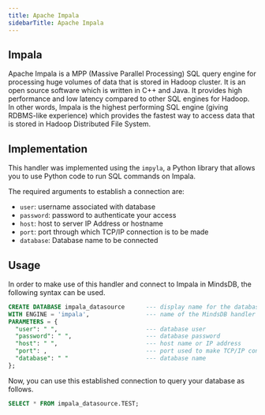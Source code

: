 ```yaml
---
title: Apache Impala
sidebarTitle: Apache Impala
---
```


## Impala

Apache Impala is a MPP (Massive Parallel Processing) SQL query engine for processing huge volumes of data that is stored in Hadoop cluster. It is an open source software which is written in C++ and Java. It provides high performance and low latency compared to other SQL engines for Hadoop. In other words, Impala is the highest performing SQL engine (giving RDBMS-like experience) which provides the fastest way to access data that is stored in Hadoop Distributed File System.

## Implementation

This handler was implemented using the `impyla`, a Python library that allows you to use Python code to run SQL commands on Impala.

The required arguments to establish a connection are:

* `user`: username associated with database
* `password`: password to authenticate your access
* `host`: host to server IP Address or hostname
* `port`: port through which TCP/IP connection is to be made
* `database`: Database name to be connected

## Usage

In order to make use of this handler and connect to Impala in MindsDB, the following syntax can be used.

```sql
CREATE DATABASE impala_datasource      --- display name for the database
WITH ENGINE = 'impala',                --- name of the MindsDB handler
PARAMETERS = {
  "user": " ",                         --- database user
  "password": " ",                     --- database password
  "host": " ",                         --- host name or IP address
  "port": ,                            --- port used to make TCP/IP connection
  "database": " "                      --- database name
};
```

Now, you can use this established connection to query your database as follows.

```sql
SELECT * FROM impala_datasource.TEST;
```

